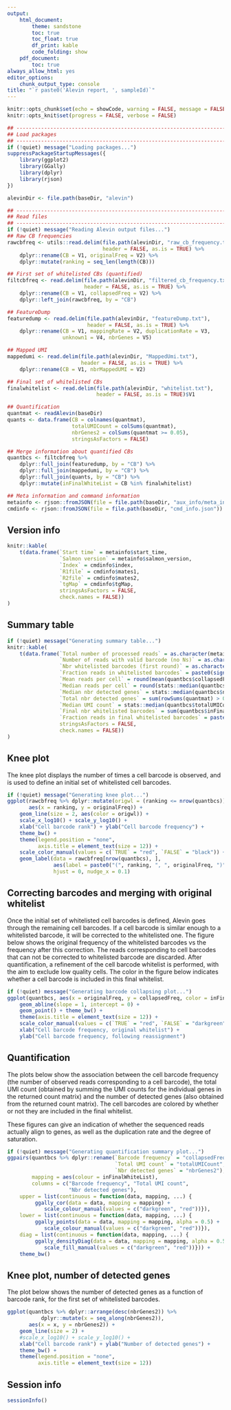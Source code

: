```yaml
---
output: 
    html_document:
        theme: sandstone
        toc: true
        toc_float: true
        df_print: kable
        code_folding: show
    pdf_document:
        toc: true
always_allow_html: yes
editor_options: 
    chunk_output_type: console
title: "`r paste0('Alevin report, ', sampleId)`"
---
```


```r
knitr::opts_chunk$set(echo = showCode, warning = FALSE, message = FALSE)
knitr::opts_knit$set(progress = FALSE, verbose = FALSE)
```

```r
## -------------------------------------------------------------------------- ##
## Load packages
## -------------------------------------------------------------------------- ##
if (!quiet) message("Loading packages...")
suppressPackageStartupMessages({
    library(ggplot2)
    library(GGally)
    library(dplyr)
    library(rjson)
})

alevinDir <- file.path(baseDir, "alevin")

## -------------------------------------------------------------------------- ##
## Read files
## -------------------------------------------------------------------------- ##
if (!quiet) message("Reading Alevin output files...")
## Raw CB frequencies
rawcbfreq <- utils::read.delim(file.path(alevinDir, "raw_cb_frequency.txt"), 
                               header = FALSE, as.is = TRUE) %>%
    dplyr::rename(CB = V1, originalFreq = V2) %>%
    dplyr::mutate(ranking = seq_len(length(CB)))

## First set of whitelisted CBs (quantified)
filtcbfreq <- read.delim(file.path(alevinDir, "filtered_cb_frequency.txt"),
                         header = FALSE, as.is = TRUE) %>%
    dplyr::rename(CB = V1, collapsedFreq = V2) %>%
    dplyr::left_join(rawcbfreq, by = "CB")

## FeatureDump
featuredump <- read.delim(file.path(alevinDir, "featureDump.txt"),
                          header = FALSE, as.is = TRUE) %>%
    dplyr::rename(CB = V1, mappingRate = V2, duplicationRate = V3,
                  unknown1 = V4, nbrGenes = V5)

## Mapped UMI
mappedumi <- read.delim(file.path(alevinDir, "MappedUmi.txt"),
                        header = FALSE, as.is = TRUE) %>%
    dplyr::rename(CB = V1, nbrMappedUMI = V2)

## Final set of whitelisted CBs
finalwhitelist <- read.delim(file.path(alevinDir, "whitelist.txt"), 
                             header = FALSE, as.is = TRUE)$V1

## Quantification
quantmat <- readAlevin(baseDir)
quants <- data.frame(CB = colnames(quantmat),
                     totalUMICount = colSums(quantmat),
                     nbrGenes2 = colSums(quantmat >= 0.05),
                     stringsAsFactors = FALSE)

## Merge information about quantified CBs
quantbcs <- filtcbfreq %>% 
    dplyr::full_join(featuredump, by = "CB") %>%
    dplyr::full_join(mappedumi, by = "CB") %>%
    dplyr::full_join(quants, by = "CB") %>%
    dplyr::mutate(inFinalWhiteList = CB %in% finalwhitelist)

## Meta information and command information
metainfo <- rjson::fromJSON(file = file.path(baseDir, "aux_info/meta_info.json"))
cmdinfo <- rjson::fromJSON(file = file.path(baseDir, "cmd_info.json"))
```

## Version info

```r
knitr::kable(
    t(data.frame(`Start time` = metainfo$start_time,
                 `Salmon version` = metainfo$salmon_version,
                 `Index` = cmdinfo$index,
                 `R1file` = cmdinfo$mates1,
                 `R2file` = cmdinfo$mates2,
                 `tgMap` = cmdinfo$tgMap,
                 stringsAsFactors = FALSE,
                 check.names = FALSE))
)
```

## Summary table

```r
if (!quiet) message("Generating summary table...")
knitr::kable(
    t(data.frame(`Total number of processed reads` = as.character(metainfo$num_processed),
                 `Number of reads with valid barcode (no Ns)` = as.character(round(sum(rawcbfreq$originalFreq))),
                 `Nbr whitelisted barcodes (first round)` = as.character(nrow(quantbcs)),
                 `Fraction reads in whitelisted barcodes` = paste0(signif(100 * sum(quantbcs$collapsedFreq)/sum(rawcbfreq$originalFreq), 4), "%"),
                 `Mean reads per cell` = round(mean(quantbcs$collapsedFreq)),
                 `Median reads per cell` = round(stats::median(quantbcs$collapsedFreq)),
                 `Median nbr detected genes` = stats::median(quantbcs$nbrGenes2),
                 `Total nbr detected genes` = sum(rowSums(quantmat) > 0),
                 `Median UMI count` = stats::median(quantbcs$totalUMICount),
                 `Final nbr whitelisted barcodes` = sum(quantbcs$inFinalWhiteList),
                 `Fraction reads in final whitelisted barcodes` = paste0(signif(100 *  sum(quantbcs$collapsedFreq[quantbcs$inFinalWhiteList])/sum(rawcbfreq$originalFreq), 4), "%"),
                 stringsAsFactors = FALSE,
                 check.names = FALSE))
)
```

## Knee plot

The knee plot displays the number of times a cell barcode is observed, and is
used to define an initial set of whitelisted cell barcodes.

```r
if (!quiet) message("Generating knee plot...")
ggplot(rawcbfreq %>% dplyr::mutate(origwl = (ranking <= nrow(quantbcs))),
       aes(x = ranking, y = originalFreq)) + 
    geom_line(size = 2, aes(color = origwl)) + 
    scale_x_log10() + scale_y_log10() + 
    xlab("Cell barcode rank") + ylab("Cell barcode frequency") + 
    theme_bw() + 
    theme(legend.position = "none",
          axis.title = element_text(size = 12)) + 
    scale_color_manual(values = c(`TRUE` = "red", `FALSE` = "black")) + 
    geom_label(data = rawcbfreq[nrow(quantbcs), ], 
               aes(label = paste0("(", ranking, ", ", originalFreq, ")")),
               hjust = 0, nudge_x = 0.1)
```

## Correcting barcodes and merging with original whitelist

Once the initial set of whitelisted cell barcodes is defined, Alevin goes
through the remaining cell barcodes. If a cell barcode is similar enough to a
whitelisted barcode, it will be corrected to the whitelisted one. The figure
below shows the original frequency of the whitelisted barcodes vs the frequency
after this correction. The reads corresponding to cell barcodes that can not be
corrected to whitelisted barcode are discarded. After quantification, a
refinement of the cell barcode whitelist is performed, with the aim to exclude
low quality cells. The color in the figure below indicates whether a cell
barcode is included in this final whitelist.

```r
if (!quiet) message("Generating barcode collapsing plot...")
ggplot(quantbcs, aes(x = originalFreq, y = collapsedFreq, color = inFinalWhiteList)) + 
    geom_abline(slope = 1, intercept = 0) + 
    geom_point() + theme_bw() + 
    theme(axis.title = element_text(size = 12)) + 
    scale_color_manual(values = c(`TRUE` = "red", `FALSE` = "darkgreen")) + 
    xlab("Cell barcode frequency, original whitelist") + 
    ylab("Cell barcode frequency, following reassignment")
```

## Quantification

The plots below show the association between the cell barcode frequency (the
number of observed reads corresponding to a cell barcode), the total UMI count
(obtained by summing the UMI counts for the individual genes in the returned
count matrix) and the number of detected genes (also obtained from the returned
count matrix). The cell barcodes are colored by whether or not they are included
in the final whitelist.

These figures can give an indication of whether the sequenced reads actually
align to genes, as well as the duplication rate and the degree of saturation.

```r
if (!quiet) message("Generating quantification summary plot...")
ggpairs(quantbcs %>% dplyr::rename(`Barcode frequency` = "collapsedFreq",
                                   `Total UMI count` = "totalUMICount",
                                   `Nbr detected genes` = "nbrGenes2"),
        mapping = aes(colour = inFinalWhiteList), 
        columns = c("Barcode frequency", "Total UMI count", 
                    "Nbr detected genes"),
    upper = list(continuous = function(data, mapping, ...) {
         ggally_cor(data = data, mapping = mapping) + 
            scale_colour_manual(values = c("darkgreen", "red"))}),
    lower = list(continuous = function(data, mapping, ...) {
         ggally_points(data = data, mapping = mapping, alpha = 0.5) + 
            scale_colour_manual(values = c("darkgreen", "red"))}),
    diag = list(continuous = function(data, mapping, ...) {
         ggally_densityDiag(data = data, mapping = mapping, alpha = 0.5) + 
            scale_fill_manual(values = c("darkgreen", "red"))})) + 
    theme_bw()
```

## Knee plot, number of detected genes

The plot below shows the number of detected genes as a function of barcode rank,
for the first set of whitelisted barcodes.

```r
ggplot(quantbcs %>% dplyr::arrange(desc(nbrGenes2)) %>%
           dplyr::mutate(x = seq_along(nbrGenes2)), 
       aes(x = x, y = nbrGenes2)) + 
    geom_line(size = 2) + 
    #scale_x_log10() + scale_y_log10() + 
    xlab("Cell barcode rank") + ylab("Number of detected genes") + 
    theme_bw() + 
    theme(legend.position = "none",
          axis.title = element_text(size = 12))
```


## Session info

```r
sessionInfo()
```

